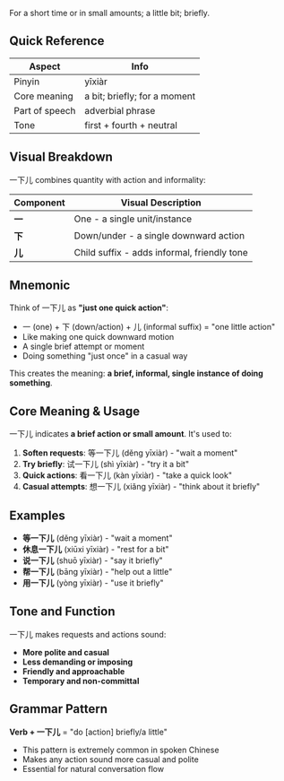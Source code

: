 For a short time or in small amounts; a little bit; briefly.

## Quick Reference

| Aspect         | Info                        |
| -------------- | --------------------------- |
| Pinyin         | yīxiàr                      |
| Core meaning   | a bit; briefly; for a moment |
| Part of speech | adverbial phrase            |
| Tone           | first + fourth + neutral    |

## Visual Breakdown

一下儿 combines quantity with action and informality:

| Component | Visual Description                                            |
| --------- | ------------------------------------------------------------- |
| **一**    | One - a single unit/instance                                  |
| **下**    | Down/under - a single downward action                        |
| **儿**    | Child suffix - adds informal, friendly tone                   |

## Mnemonic

Think of 一下儿 as **"just one quick action"**:

- 一 (one) + 下 (down/action) + 儿 (informal suffix) = "one little action"
- Like making one quick downward motion
- A single brief attempt or moment
- Doing something "just once" in a casual way

This creates the meaning: **a brief, informal, single instance of doing something**.

## Core Meaning & Usage

一下儿 indicates **a brief action or small amount**. It's used to:

1. **Soften requests**: 等一下儿 (děng yīxiàr) - "wait a moment"
2. **Try briefly**: 试一下儿 (shì yīxiàr) - "try it a bit"
3. **Quick actions**: 看一下儿 (kàn yīxiàr) - "take a quick look"
4. **Casual attempts**: 想一下儿 (xiǎng yīxiàr) - "think about it briefly"

## Examples

- **等一下儿** (děng yīxiàr) - "wait a moment"
- **休息一下儿** (xiūxi yīxiàr) - "rest for a bit"
- **说一下儿** (shuō yīxiàr) - "say it briefly"
- **帮一下儿** (bāng yīxiàr) - "help out a little"
- **用一下儿** (yòng yīxiàr) - "use it briefly"

## Tone and Function

一下儿 makes requests and actions sound:
- **More polite and casual**
- **Less demanding or imposing**
- **Friendly and approachable**
- **Temporary and non-committal**

## Grammar Pattern

**Verb + 一下儿** = "do [action] briefly/a little"
- This pattern is extremely common in spoken Chinese
- Makes any action sound more casual and polite
- Essential for natural conversation flow

